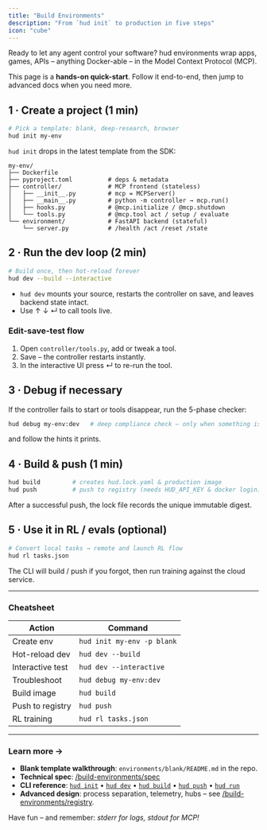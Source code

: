 ```yaml
---
title: "Build Environments"
description: "From `hud init` to production in five steps"
icon: "cube"
---
```


Ready to let any agent control your software? hud environments wrap apps, games, APIs – anything Docker-able – in the Model Context Protocol (MCP).

This page is a **hands-on quick-start**. Follow it end-to-end, then jump to advanced docs when you need more.

## 1 · Create a project (1 min)

```bash
# Pick a template: blank, deep-research, browser
hud init my-env
```

`hud init` drops in the latest template from the SDK:

```
my-env/
├── Dockerfile
├── pyproject.toml          # deps & metadata
├── controller/             # MCP frontend (stateless)
│   ├── __init__.py         # mcp = MCPServer()
│   ├── __main__.py         # python -m controller → mcp.run()
│   ├── hooks.py            # @mcp.initialize / @mcp.shutdown
│   └── tools.py            # @mcp.tool act / setup / evaluate
└── environment/            # FastAPI backend (stateful)
    └── server.py           # /health /act /reset /state
```

## 2 · Run the dev loop (2 min)

```bash
# Build once, then hot-reload forever
hud dev --build --interactive
```

* `hud dev` mounts your source, restarts the controller on save, and leaves backend state intact.
* Use ↑ ↓ ↵ to call tools live.

### Edit-save-test flow
1. Open `controller/tools.py`, add or tweak a tool.
2. Save – the controller restarts instantly.
3. In the interactive UI press ↵ to re-run the tool.

## 3 · Debug if necessary

If the controller fails to start or tools disappear, run the 5-phase checker:

```bash
hud debug my-env:dev   # deep compliance check – only when something is broken
```

and follow the hints it prints.

## 4 · Build & push (1 min)

```bash
hud build         # creates hud.lock.yaml & production image
hud push          # push to registry (needs HUD_API_KEY & docker login)
```

After a successful push, the lock file records the unique immutable digest.

## 5 · Use it in RL / evals (optional)

```bash
# Convert local tasks → remote and launch RL flow
hud rl tasks.json
```

The CLI will build / push if you forgot, then run training against the cloud service.

---

### Cheatsheet

| Action | Command |
|--------|---------|
| Create env | `hud init my-env -p blank` |
| Hot-reload dev | `hud dev --build` |
| Interactive test | `hud dev --interactive` |
| Troubleshoot | `hud debug my-env:dev` |
| Build image | `hud build` |
| Push to registry | `hud push` |
| RL training | `hud rl tasks.json` |

---

### Learn more →

* **Blank template walkthrough**: `environments/blank/README.md` in the repo.
* **Technical spec**: [/build-environments/spec](/build-environments/spec)
* **CLI reference**: [`hud init`](/reference/cli/init) • [`hud dev`](/reference/cli/dev) • [`hud build`](/reference/cli/build) • [`hud push`](/reference/cli/push) • [`hud run`](/reference/cli/run)
* **Advanced design**: process separation, telemetry, hubs – see [/build-environments/registry](/build-environments/registry).

Have fun – and remember: *stderr for logs, stdout for MCP!*
